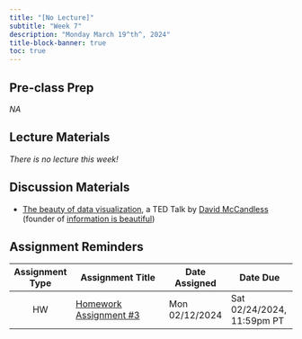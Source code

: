 ```yaml
---
title: "[No Lecture]"
subtitle: "Week 7"
description: "Monday March 19^th^, 2024"
title-block-banner: true
toc: true
---
```


## Pre-class Prep

*NA* 

## Lecture Materials 

*There is no lecture this week!*

## Discussion Materials

- [The beauty of data visualization](https://www.ted.com/talks/david_mccandless_the_beauty_of_data_visualization?referrer=playlist-making_sense_of_too_much_data), a TED Talk by [David McCandless](https://davidmccandless.com/) (founder of [information is beautiful](https://informationisbeautiful.net/))

## Assignment Reminders

<!-- | Assignment Type | Assignment Title       | Date Assigned  | Date Due                   | -->
<!-- |:---------------:|------------------------|----------------|----------------------------| -->
<!-- | HW              | Homework Assignment #3 | Mon 02/12/2024 | Sat 02/24/2024, 11:59pm PT | -->

| Assignment Type | Assignment Title                                                 | Date Assigned  | Date Due        |
|:---------------:|-------------------------------------------------------|----------------|----------------------------|
| HW              | [Homework Assignment #3](../assignments/HW3.qmd)      | Mon 02/12/2024 | Sat 02/24/2024, 11:59pm PT |
